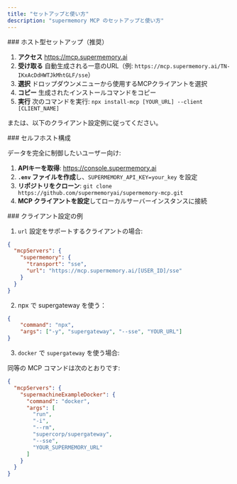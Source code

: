```yaml
---
title: "セットアップと使い方"
description: "supermemory MCP のセットアップと使い方"
---
```


<div id="hosted-setup-recommended">
  ### ホスト型セットアップ（推奨）
</div>

1. **アクセス** https://mcp.supermemory.ai
2. **受け取る** 自動生成される一意のURL（例: `https://mcp.supermemory.ai/TN-IKxAcDdHWTJkMhtGLF/sse`）
3. **選択** ドロップダウンメニューから使用するMCPクライアントを選択
4. **コピー** 生成されたインストールコマンドをコピー
5. **実行** 次のコマンドを実行: `npx install-mcp [YOUR_URL] --client [CLIENT_NAME]`

または、以下のクライアント設定例に従ってください。

<div id="self-hosted-configuration">
  ### セルフホスト構成
</div>

データを完全に制御したいユーザー向け:

1. **APIキーを取得**: https://console.supermemory.ai
2. **`.env` ファイルを作成**し、`SUPERMEMORY_API_KEY=your_key` を設定
3. **リポジトリをクローン**: `git clone https://github.com/supermemoryai/supermemory-mcp.git`
4. **MCP クライアントを設定**してローカルサーバーインスタンスに接続

<div id="client-configuration-example">
  ### クライアント設定の例
</div>

1. `url` 設定をサポートするクライアントの場合:

```json
{
  "mcpServers": {
    "supermemory": {
      "transport": "sse",
      "url": "https://mcp.supermemory.ai/[USER_ID]/sse"
    }
  }
}
```

2. npx で supergateway を使う：

```json
{
    "command": "npx",
    "args": ["-y", "supergateway", "--sse", "YOUR_URL"]
}
```

3. `docker` で `supergateway` を使う場合:

同等の MCP コマンドは次のとおりです:

```json
{
  "mcpServers": {
    "supermachineExampleDocker": {
      "command": "docker",
      "args": [
        "run",
        "-i",
        "--rm",
        "supercorp/supergateway",
        "--sse",
        "YOUR_SUPERMEMORY_URL"
      ]
    }
  }
}
```

